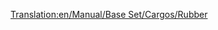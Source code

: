 [[Translation:en/Manual/Base Set/Cargos/Rubber]]
{{en/Manual/Base Set/Cargos/Cargo|
name=Rubber|
image=en/Manual/Base Set/Industries/Rubberplantation.png|
produced=[[en/Manual/Base Set/Industries/Rubber Plantation]]|
accepted=[[en/Manual/Base Set/Industries/Factory]]
}}
{{en/Stub}}